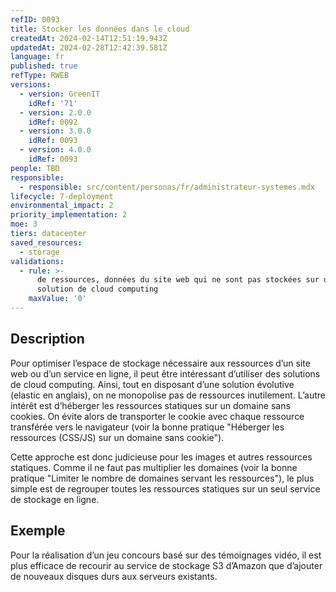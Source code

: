 ```yaml
---
refID: 0093
title: Stocker les données dans le cloud
createdAt: 2024-02-14T12:51:19.943Z
updatedAt: 2024-02-28T12:42:39.581Z
language: fr
published: true
refType: RWEB
versions:
  - version: GreenIT
    idRef: '71'
  - version: 2.0.0
    idRef: 0092
  - version: 3.0.0
    idRef: 0093
  - version: 4.0.0
    idRef: 0093
people: TBD
responsible:
  - responsible: src/content/personas/fr/administrateur-systemes.mdx
lifecycle: 7-deployment
environmental_impact: 2
priority_implementation: 2
moe: 3
tiers: datacenter
saved_resources:
  - storage
validations:
  - rule: >-
      de ressources, données du site web qui ne sont pas stockées sur une
      solution de cloud computing
    maxValue: '0'
---
```


## Description

Pour optimiser l’espace de stockage nécessaire aux ressources d’un site web ou d’un service en ligne, il peut être intéressant d’utiliser des solutions de cloud computing. Ainsi, tout en disposant d’une solution évolutive (elastic en anglais), on ne monopolise pas de ressources inutilement. L’autre intérêt est d’héberger les ressources statiques sur un domaine sans cookies. On évite alors de transporter le cookie avec chaque ressource transférée vers le navigateur (voir la bonne pratique "Héberger les ressources (CSS/JS) sur un domaine sans cookie").

Cette approche est donc judicieuse pour les images et autres ressources statiques. Comme il ne faut pas multiplier les domaines (voir la bonne pratique "Limiter le nombre de domaines servant les ressources"), le plus simple est de regrouper toutes les ressources statiques sur un seul service de stockage en ligne.

## Exemple

Pour la réalisation d’un jeu concours basé sur des témoignages vidéo, il est plus efficace de recourir au service de stockage S3 d’Amazon que d’ajouter de nouveaux disques durs aux serveurs existants.
